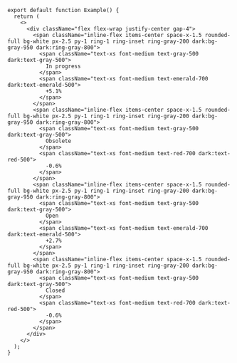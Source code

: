````tsx
export default function Example() {
  return (
    <>
      <div className="flex flex-wrap justify-center gap-4">
        <span className="inline-flex items-center space-x-1.5 rounded-full bg-white px-2.5 py-1 ring-1 ring-inset ring-gray-200 dark:bg-gray-950 dark:ring-gray-800">
          <span className="text-xs font-medium text-gray-500 dark:text-gray-500">
            In progress
          </span>
          <span className="text-xs font-medium text-emerald-700 dark:text-emerald-500">
            +5.1%
          </span>
        </span>
        <span className="inline-flex items-center space-x-1.5 rounded-full bg-white px-2.5 py-1 ring-1 ring-inset ring-gray-200 dark:bg-gray-950 dark:ring-gray-800">
          <span className="text-xs font-medium text-gray-500 dark:text-gray-500">
            Obsolete
          </span>
          <span className="text-xs font-medium text-red-700 dark:text-red-500">
            -0.6%
          </span>
        </span>
        <span className="inline-flex items-center space-x-1.5 rounded-full bg-white px-2.5 py-1 ring-1 ring-inset ring-gray-200 dark:bg-gray-950 dark:ring-gray-800">
          <span className="text-xs font-medium text-gray-500 dark:text-gray-500">
            Open
          </span>
          <span className="text-xs font-medium text-emerald-700 dark:text-emerald-500">
            +2.7%
          </span>
        </span>
        <span className="inline-flex items-center space-x-1.5 rounded-full bg-white px-2.5 py-1 ring-1 ring-inset ring-gray-200 dark:bg-gray-950 dark:ring-gray-800">
          <span className="text-xs font-medium text-gray-500 dark:text-gray-500">
            Closed
          </span>
          <span className="text-xs font-medium text-red-700 dark:text-red-500">
            -0.6%
          </span>
        </span>
      </div>
    </>
  );
}

````